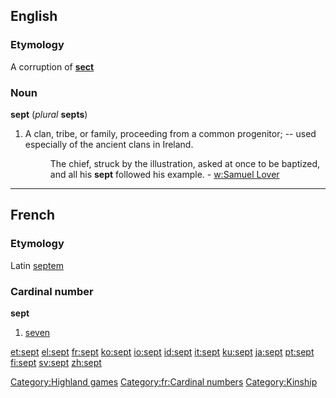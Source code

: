{{webster}}
==English==
===Etymology===
A corruption of '''[[sect]]'''

===Noun===
'''sept''' (''plural'' '''septs''')

#A clan, tribe, or family, proceeding from a common progenitor; -- used especially of the ancient clans in Ireland.
#:The chief, struck by the illustration, asked at once to be baptized, and all his '''sept''' followed his example. - [[w:Samuel Lover]]

----
==French==
===Etymology===
Latin [[septem]]
===Cardinal number===
'''sept'''

#[[seven]]

[[Category:Highland games]]
[[Category:fr:Cardinal numbers]]
[[Category:Kinship]]

[[et:sept]]
[[el:sept]]
[[fr:sept]]
[[ko:sept]]
[[io:sept]]
[[id:sept]]
[[it:sept]]
[[ku:sept]]
[[ja:sept]]
[[pt:sept]]
[[fi:sept]]
[[sv:sept]]
[[zh:sept]]